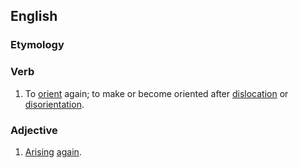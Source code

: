 ==English==

===Etymology===
{{prefix|en|re|orient}}

===Verb===
{{en-verb}}

# {{lb|en|ambitransitive}} To [[orient]] again; to make or become oriented after [[dislocation]] or [[disorientation]].

===Adjective===
{{en-adj|-}}

# {{lb|en|obsolete}} [[arise|Arising]] [[again]].